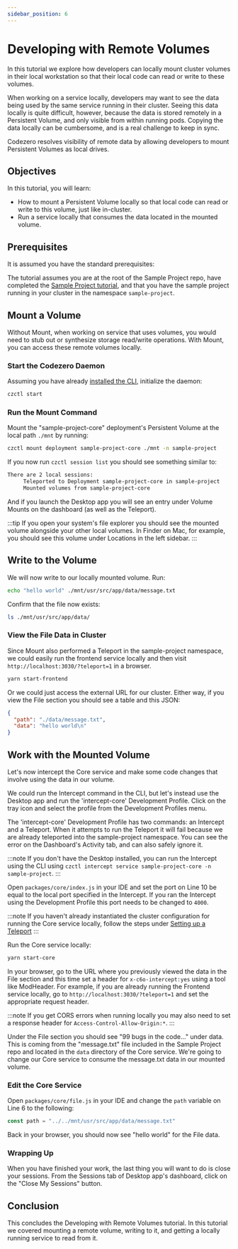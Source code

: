 ```yaml
---
sidebar_position: 6
---
```



# Developing with Remote Volumes

In this tutorial we explore how developers can locally mount cluster volumes in their local workstation so that their local code can read or write to these volumes.

When working on a service locally, developers may want to see the data being used by the same service running in their cluster. Seeing this data locally is quite difficult, however, because the data is stored remotely in a Persistent Volume, and only visible from within running pods. Copying the data locally can be cumbersome, and is a real challenge to keep in sync.

Codezero resolves visibility of remote data by allowing developers to mount Persistent Volumes as local drives.

## Objectives

In this tutorial, you will learn:

- How to mount a Persistent Volume locally so that local code can read or write to this volume, just like in-cluster.
- Run a service locally that consumes the data located in the mounted volume.

## Prerequisites

It is assumed you have the standard prerequisites:

<Prerequisites />

The tutorial assumes you are at the root of the Sample Project repo, have completed the [Sample Project tutorial](./sample-project.mdx), and that you have the sample project running in your cluster in the namespace `sample-project`.

## Mount a Volume

Without Mount, when working on service that uses volumes, you would need to stub out or synthesize storage read/write operations. With Mount, you can access these remote volumes locally.

### Start the Codezero Daemon

Assuming you have already [installed the CLI](/guides/installing.mdx), initialize the daemon:

```bash
czctl start
```

### Run the Mount Command

Mount the "sample-project-core" deployment's Persistent Volume at the local path `./mnt` by running:

```bash
czctl mount deployment sample-project-core ./mnt -n sample-project
```

If you now run `czctl session list` you should see something similar to:

```bash
There are 2 local sessions:
     Teleported to Deployment sample-project-core in sample-project
     Mounted volumes from sample-project-core
```

And if you launch the Desktop app you will see an entry under Volume Mounts on the dashboard (as well as the Teleport).

:::tip
If you open your system's file explorer you should see the mounted volume alongside your other local volumes. In Finder on Mac, for example, you should see this volume under Locations in the left sidebar.
:::

## Write to the Volume

We will now write to our locally mounted volume. Run:

```bash
echo "hello world" ./mnt/usr/src/app/data/message.txt
```

Confirm that the file now exists:

```bash
ls ./mnt/usr/src/app/data/
```

### View the File Data in Cluster

Since Mount also performed a Teleport in the sample-project namespace, we could easily run the frontend service locally and then visit `http://localhost:3030/?teleport=1` in a browser.

```bash
yarn start-frontend
```

Or we could just access the external URL for our cluster. Either way, if you view the File section you should see a table and this JSON:

```json
{
  "path": "./data/message.txt",
  "data": "hello world\n"
}
```

## Work with the Mounted Volume

Let's now intercept the Core service and make some code changes that involve using the data in our volume.

We could run the Intercept command in the CLI, but let's instead use the Desktop app and run the 'intercept-core' Development Profile. Click on the tray icon and select the profile from the Development Profiles menu.

The 'intercept-core' Development Profile has two commands: an Intercept and a Teleport. When it attempts to run the Teleport it will fail because we are already teleported into the sample-project namespace. You can see the error on the Dashboard's Activity tab, and can also safely ignore it.

:::note
If you don't have the Desktop installed, you can run the Intercept using the CLI using `czctl intercept service sample-project-core -n sample-project`.
:::

Open `packages/core/index.js` in your IDE and set the port on Line 10 be equal to the local port specified in the Intercept. If you ran the Intercept using the Development Profile this port needs to be changed to `4000`.

:::note
If you haven't already instantiated the cluster configuration for running the Core service locally, follow the steps under [Setting up a Teleport](/tutorials/core.mdx?id=setting-up-a-teleport)
:::

Run the Core service locally:

```bash
yarn start-core
```

In your browser, go to the URL where you previously viewed the data in the File section and this time set a header for `x-c6o-intercept:yes` using a tool like ModHeader. For example, if you are already running the Frontend service locally, go to `http://localhost:3030/?teleport=1` and set the appropriate request header.

:::note
If you get CORS errors when running locally you may also need to set a response header for `Access-Control-Allow-Origin:*`.
:::

Under the File section you should see "99 bugs in the code..." under data. This is coming from the "message.txt" file included in the Sample Project repo and located in the `data` directory of the Core service. We're going to change our Core service to consume the message.txt data in our mounted volume.

### Edit the Core Service

Open `packages/core/file.js` in your IDE and change the `path` variable on Line 6 to the following:

```javascript
const path = "../../mnt/usr/src/app/data/message.txt"
```

Back in your browser, you should now see "hello world" for the File data.

### Wrapping Up

When you have finished your work, the last thing you will want to do is close your sessions. From the Sessions tab of Desktop app's dashboard, click on the "Close My Sessions" button.

## Conclusion

This concludes the Developing with Remote Volumes tutorial. In this tutorial we covered mounting a remote volume, writing to it, and getting a locally running service to read from it.
